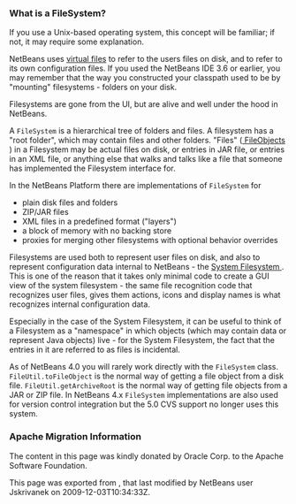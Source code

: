 <!--

    Licensed to the Apache Software Foundation (ASF) under one
    or more contributor license agreements.  See the NOTICE file
    distributed with this work for additional information
    regarding copyright ownership.  The ASF licenses this file
    to you under the Apache License, Version 2.0 (the
    "License"); you may not use this file except in compliance
    with the License.  You may obtain a copy of the License at

      http://www.apache.org/licenses/LICENSE-2.0

    Unless required by applicable law or agreed to in writing,
    software distributed under the License is distributed on an
    "AS IS" BASIS, WITHOUT WARRANTIES OR CONDITIONS OF ANY
    KIND, either express or implied.  See the License for the
    specific language governing permissions and limitations
    under the License.

-->

===What is a FileSystem?===

If you use a Unix-based operating system, this concept will be familiar;  if not, it may require some explanation.

NetBeans uses [[DevFaqFileObject| virtual files]] to refer to the users files on disk, and to refer to its own configuration files.  If you used the NetBeans IDE 3.6 or earlier, you may remember that the way you constructed your classpath used to be by "mounting" filesystems - folders on your disk.

Filesystems are gone from the UI, but are alive and well under the hood in NetBeans.

A <tt>FileSystem</tt> is a hierarchical tree of folders and files.  A filesystem has a "root folder", which may contain files and other folders.  "Files" ([[DevFaqFileObject| FileObjects ]]) in a Filesystem may be actual files on disk, or entries in JAR file, or entries in an XML file, or anything else that walks and talks like a file that someone has implemented the Filesystem interface for.

In the NetBeans Platform there are implementations of <tt>FileSystem</tt> for
* plain disk files and folders
* ZIP/JAR files
* XML files in a predefined format ("layers")
* a block of memory with no backing store
* proxies for merging other filesystems with optional behavior overrides

Filesystems are used both to represent user files on disk, and also to represent configuration data internal to NetBeans - the [[DevFaqSystemFilesystem| System Filesystem ]].  This is one of the reason that it takes only minimal code to create a GUI view of the system filesystem - the same file recognition code that recognizes user files, gives them actions, icons and display names is what recognizes internal configuration data.

Especially in the case of the System Filesystem, it can be useful to think of a Filesystem as a "namespace" in which objects (which may contain data or represent Java objects) live - for the System Filesystem, the fact that the entries in it are referred to as files is incidental.

As of NetBeans 4.0 you will rarely work directly with the <tt>FileSystem</tt> class. <tt>FileUtil.toFileObject</tt> is the normal way of getting a file object from a disk file. <tt>FileUtil.getArchiveRoot</tt> is the normal way of getting file objects from a JAR or ZIP file. In NetBeans 4.x <tt>FileSystem</tt> implementations are also used for version control integration but the 5.0 CVS support no longer uses this system.

===Apache Migration Information===

The content in this page was kindly donated by Oracle Corp. to the
Apache Software Foundation.

This page was exported from , 
that last modified by NetBeans user Jskrivanek 
on 2009-12-03T10:34:33Z.

